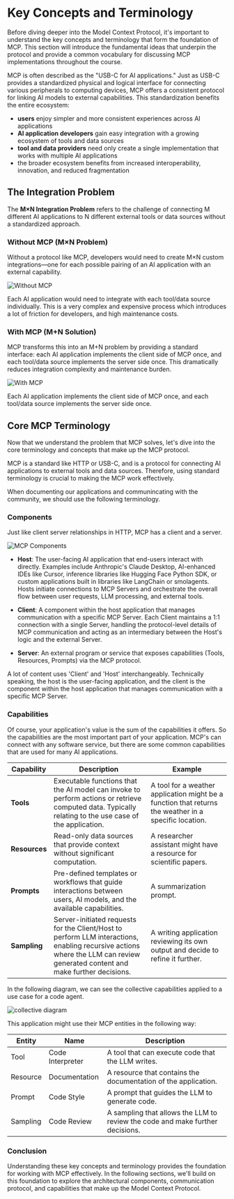 # Key Concepts and Terminology

Before diving deeper into the Model Context Protocol, it's important to understand the key concepts and terminology that form the foundation of MCP. This section will introduce the fundamental ideas that underpin the protocol and provide a common vocabulary for discussing MCP implementations throughout the course.

MCP is often described as the "USB-C for AI applications." Just as USB-C provides a standardized physical and logical interface for connecting various peripherals to computing devices, MCP offers a consistent protocol for linking AI models to external capabilities. This standardization benefits the entire ecosystem:

- **users** enjoy simpler and more consistent experiences across AI applications
- **AI application developers** gain easy integration with a growing ecosystem of tools and data sources
- **tool and data providers** need only create a single implementation that works with multiple AI applications
- the broader ecosystem benefits from increased interoperability, innovation, and reduced fragmentation

## The Integration Problem

The **M×N Integration Problem** refers to the challenge of connecting M different AI applications to N different external tools or data sources without a standardized approach. 

### Without MCP (M×N Problem)

Without a protocol like MCP, developers would need to create M×N custom integrations—one for each possible pairing of an AI application with an external capability. 

![Without MCP](https://huggingface.co/datasets/mcp-course/images/resolve/main/unit1/1.png)

Each AI application would need to integrate with each tool/data source individually. This is a very complex and expensive process which introduces a lot of friction for developers, and high maintenance costs.

### With MCP (M+N Solution)

MCP transforms this into an M+N problem by providing a standard interface: each AI application implements the client side of MCP once, and each tool/data source implements the server side once. This dramatically reduces integration complexity and maintenance burden.

![With MCP](https://huggingface.co/datasets/mcp-course/images/resolve/main/unit1/2.png)

Each AI application implements the client side of MCP once, and each tool/data source implements the server side once.

## Core MCP Terminology

Now that we understand the problem that MCP solves, let's dive into the core terminology and concepts that make up the MCP protocol.

<Tip>

MCP is a standard like HTTP or USB-C, and is a protocol for connecting AI applications to external tools and data sources. Therefore, using standard terminology is crucial to making the MCP work effectively. 

When documenting our applications and communincating with the community, we should use the following terminology.

</Tip>

### Components

Just like client server relationships in HTTP, MCP has a client and a server.

![MCP Components](https://huggingface.co/datasets/mcp-course/images/resolve/main/unit1/3.png)

- **Host**: The user-facing AI application that end-users interact with directly. Examples include Anthropic's Claude Desktop, AI-enhanced IDEs like Cursor, inference libraries like Hugging Face Python SDK, or custom applications built in libraries like LangChain or smolagents. Hosts initiate connections to MCP Servers and orchestrate the overall flow between user requests, LLM processing, and external tools.

- **Client**: A component within the host application that manages communication with a specific MCP Server. Each Client maintains a 1:1 connection with a single Server, handling the protocol-level details of MCP communication and acting as an intermediary between the Host's logic and the external Server.

- **Server**: An external program or service that exposes capabilities (Tools, Resources, Prompts) via the MCP protocol.

<Tip warning={true}>

A lot of content uses 'Client' and 'Host' interchangeably. Technically speaking, the host is the user-facing application, and the client is the component within the host application that manages communication with a specific MCP Server.

</Tip>

### Capabilities

Of course, your application's value is the sum of the capabilities it offers. So the capabilities are the most important part of your application. MCP's can connect with any software service, but there are some common capabilities that are used for many AI applications.

| Capability | Description | Example |
| ---------- | ----------- | ------- |
| **Tools** | Executable functions that the AI model can invoke to perform actions or retrieve computed data. Typically relating to the use case of the application. | A tool for a weather application might be a function that returns the weather in a specific location. |
| **Resources** | Read-only data sources that provide context without significant computation. | A researcher assistant might have a resource for scientific papers. |
| **Prompts** | Pre-defined templates or workflows that guide interactions between users, AI models, and the available capabilities. | A summarization prompt. |
| **Sampling** | Server-initiated requests for the Client/Host to perform LLM interactions, enabling recursive actions where the LLM can review generated content and make further decisions. | A writing application reviewing its own output and decide to refine it further. |

In the following diagram, we can see the collective capabilities applied to a use case for a code agent.

![collective diagram](https://huggingface.co/datasets/mcp-course/images/resolve/main/unit1/8.png)

This application might use their MCP entities in the following way:

| Entity | Name | Description |
| --- | --- | --- |
| Tool | Code Interpreter | A tool that can execute code that the LLM writes. |
| Resource | Documentation | A resource that contains the documentation of the application. |
| Prompt | Code Style | A prompt that guides the LLM to generate code. |
| Sampling | Code Review | A sampling that allows the LLM to review the code and make further decisions. |

### Conclusion

Understanding these key concepts and terminology provides the foundation for working with MCP effectively. In the following sections, we'll build on this foundation to explore the architectural components, communication protocol, and capabilities that make up the Model Context Protocol. 